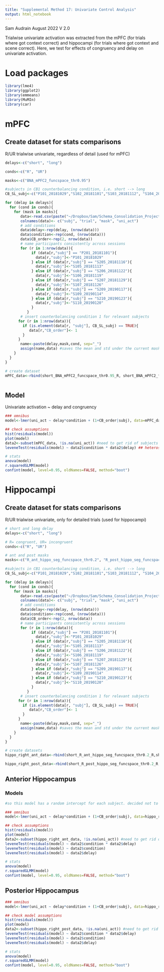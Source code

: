 ```yaml
---
title: "Supplemental Method 17: Univariate Control Analysis"
output: html_notebook
---
```


Sam Audrain August 2022
V 2.0

Trialwise univariate activation was extracted from the mPFC (for trials where got context correct) and hippocampi (for trials where got context and scene correct). Here, we test for effects of congruency and delay on univariate activation.

# Load packages 
```r

library(lme4)
library(ggplot2)
library(emmeans)
library(MuMIn)
library(car)

```

# mPFC 

## Create dataset for stats comparisons

R/UR trialwise univariate, regardless of detail (used for mPFC)

```r


delays<-c("short", "long")

conds<-c("R", "UR")

masks<-c("BNA_mPFC2_funcspace_thr0.95")

#subjects in CB1 counterbalancing condition, i.e. short --> long
CB_SL_subj<-c("P101_20181029","S102_20181101","S103_20181112", "S104_20181113", "S105_20181113", "S106_20181119", "S107_20181126", "S108_20181126", "S109_20190114", "S110_20190120")

for (delay in delays){
  for (cond in conds){
    for (mask in masks){
       data<-read.csv(paste("~/Dropbox/Sam/Schema_Consolidation_Project/R_SCP/SCP_StatsModels_GitHub/extracted_betas_trialwise/",cond,"_act_",delay,"_",mask,".csv",sep=""),header = FALSE, sep=" ",stringsAsFactors = FALSE)
       colnames(data)<- c("subj", "trial", "mask", "uni_act")
       # add conditions
       data$delay<-rep(delay, (nrow(data)))
       data$condition<-rep(cond, (nrow(data)))
       data$CB_order<-rep(2, nrow(data))
       # name participants consistently across sessions 
       for (r in 1:nrow(data)){
            if (data[r,"subj"] == "P201_20181101"){
              data[r,"subj"]<-"P101_20181029"
            } else if (data[r,"subj"] == "S205_20181116"){
              data[r,"subj"]<-"S105_20181113"
            } else if (data[r,"subj"] == "S206_20181122"){
              data[r,"subj"]<-"S106_20181119"
            } else if (data[r,"subj"] == "S207_20181129"){
              data[r,"subj"]<-"S107_20181126"
            } else if (data[r,"subj"] == "S209_20190117"){
              data[r,"subj"]<-"S109_20190114"
            } else if (data[r,"subj"] == "S210_20190123"){
              data[r,"subj"]<-"S110_20190120"
            }
          }
       # insert counterbalancing condition 1 for relevant subjects
      for (r in 1:nrow(data)){
        if (is.element(data[r, "subj"], CB_SL_subj) == TRUE){
           data[r,"CB_order"]<- 1
        }
      }
       name<-paste(delay,mask,cond, sep="_")
       assign(name,data) #saves the mean and std under the current masks name
    }
  }
}

# create dataset 
mPFC_data<-rbind(short_BNA_mPFC2_funcspace_thr0.95_R, short_BNA_mPFC2_funcspace_thr0.95_UR, long_BNA_mPFC2_funcspace_thr0.95_R, long_BNA_mPFC2_funcspace_thr0.95_UR)



```


## Model 

Univariate activation ~ delay and congruency 
```r

### omnibus 
model<-lmer(uni_act ~ delay*condition + (1+CB_order|subj), data=mPFC_data, control = lmerControl(optimizer ="Nelder_Mead")) 

## check assumptions 
hist(residuals(model))
plot(model)
data2<-subset(mPFC_data, !is.na(uni_act)) #need to get rid of subjects that were dropped from the model/NA's, otherwise leveneTest will say mismatch
leveneTest(residuals(model) ~ data2$condition * data2$delay) ## heteroskedastic

# stats 
anova(model)
r.squaredGLMM(model)
confint(model, level=0.95, oldNames=FALSE, method="boot")

```

# Hippocampi

## Create dataset for stats comparisons

R/UR trialwise univariate, only for detailed trials (used for hippocampi)
```r

# short and long delay 
delays<-c("short", "long")

# R= congruent, UR= incongruent 
conds<-c("R", "UR")

# ant and post masks 
masks<-c("R_ant_hippo_seg_funcspace_thr0.2", "R_post_hippo_seg_funcspace_thr0.2")

#subjects in CB1 counterbalancing condition, i.e. short --> long
CB_SL_subj<-c("P101_20181029","S102_20181101","S103_20181112", "S104_20181113", "S105_20181113", "S106_20181119", "S107_20181126", "S108_20181126", "S109_20190114", "S110_20190120")

for (delay in delays){
  for (cond in conds){
    for (mask in masks){
       data<-read.csv(paste("~/Dropbox/Sam/Schema_Consolidation_Project/R_SCP/SCP_StatsModels_GitHub/extracted_betas_trialwise/",cond,"_act_fine_",delay,"_",mask,".csv",sep=""),header = FALSE, sep=" ",stringsAsFactors = FALSE)
       colnames(data)<- c("subj", "trial", "mask", "uni_act")
       # add conditions 
       data$delay<-rep(delay, (nrow(data)))
       data$condition<-rep(cond, (nrow(data)))
       data$CB_order<-rep(2, nrow(data))
       # name participants consistently across sessions 
       for (r in 1:nrow(data)){
            if (data[r,"subj"] == "P201_20181101"){
              data[r,"subj"]<-"P101_20181029"
            } else if (data[r,"subj"] == "S205_20181116"){
              data[r,"subj"]<-"S105_20181113"
            } else if (data[r,"subj"] == "S206_20181122"){
              data[r,"subj"]<-"S106_20181119"
            } else if (data[r,"subj"] == "S207_20181129"){
              data[r,"subj"]<-"S107_20181126"
            } else if (data[r,"subj"] == "S209_20190117"){
              data[r,"subj"]<-"S109_20190114"
            } else if (data[r,"subj"] == "S210_20190123"){
              data[r,"subj"]<-"S110_20190120"
            }
          }
       # insert counterbalancing condition 1 for relevant subjects
      for (r in 1:nrow(data)){
        if (is.element(data[r, "subj"], CB_SL_subj) == TRUE){
           data[r,"CB_order"]<- 1
        }
      }
       name<-paste(delay,mask,cond, sep="_")
       assign(name,data) #saves the mean and std under the current masks name
    }
  }
}

# create datasets 
hippo_right_ant_data<-rbind(short_R_ant_hippo_seg_funcspace_thr0.2_R,short_R_ant_hippo_seg_funcspace_thr0.2_UR,long_R_ant_hippo_seg_funcspace_thr0.2_R,long_R_ant_hippo_seg_funcspace_thr0.2_UR)

hippo_right_post_data<-rbind(short_R_post_hippo_seg_funcspace_thr0.2_R,short_R_post_hippo_seg_funcspace_thr0.2_UR,long_R_post_hippo_seg_funcspace_thr0.2_R,long_R_post_hippo_seg_funcspace_thr0.2_UR)


```

## Anterior Hippocampus 

### Models 
```r

#so this model has a random intercept for each subject. decided not to go with trials nested within subject because didnt add anything to the model when tested on mPFC model comparisons 

### omnibus 
model<-lmer(uni_act ~ delay*condition + (1+CB_order|subj), data=hippo_right_ant_data, na.action=na.omit, control = lmerControl(optimizer ="Nelder_Mead"))

## check assumptions 
hist(residuals(model))
plot(model)
data2<-subset(hippo_right_ant_data, !is.na(uni_act)) #need to get rid of subjects that were dropped from the model/NA's, otherwise leveneTest will say mismatch
leveneTest(residuals(model) ~ data2$condition * data2$delay) 
leveneTest(residuals(model) ~ data2$condition) 
leveneTest(residuals(model) ~ data2$delay) 

# stats 
anova(model)
r.squaredGLMM(model)
confint(model, level=0.95, oldNames=FALSE, method="boot")

```


## Posterior Hippocampus
```r

### omnibus 
model<-lmer(uni_act ~ delay*condition + (1+CB_order|subj), data=hippo_right_post_data, na.action=na.omit, control = lmerControl(optimizer ="Nelder_Mead"))

## check model assumptions 
hist(residuals(model))
plot(model)
data2<-subset(hippo_right_post_data, !is.na(uni_act)) #need to get rid of subjects that were dropped from the model/NA's, otherwise leveneTest will say mismatch
leveneTest(residuals(model) ~ data2$condition * data2$delay)
leveneTest(residuals(model) ~ data2$condition)
leveneTest(residuals(model) ~ data2$delay)

# stats 
anova(model)
r.squaredGLMM(model)
confint(model, level=0.95, oldNames=FALSE, method="boot")

```



